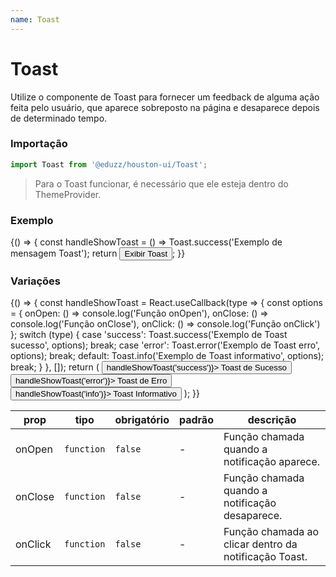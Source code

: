 ```yaml
---
name: Toast
---
```





# Toast

Utilize o componente de Toast para fornecer um feedback de alguma ação feita pelo usuário,
que aparece sobreposto na página e desaparece depois de determinado tempo.

### Importação

```js
import Toast from '@eduzz/houston-ui/Toast';
```

> Para o Toast funcionar, é necessário que ele esteja dentro do ThemeProvider.

### Exemplo

<Playground>
  {() => {
    const handleShowToast = () => Toast.success('Exemplo de mensagem Toast');
    return <Button onClick={handleShowToast}>Exibir Toast</Button>;
  }}
</Playground>

### Variações

<Playground>
  {() => {
    const handleShowToast = React.useCallback(type => {
      const options = {
        onOpen: () => console.log('Função onOpen'),
        onClose: () => console.log('Função onClose'),
        onClick: () => console.log('Função onClick')
      };
      switch (type) {
        case 'success':
          Toast.success('Exemplo de Toast sucesso', options);
          break;
        case 'error':
          Toast.error('Exemplo de Toast erro', options);
          break;
        default:
          Toast.info('Exemplo de Toast informativo', options);
          break;
      }
    }, []);
    return (
      <Row>
        <Column>
          <Button variant='outlined' onClick={() => handleShowToast('success')}>
            Toast de Sucesso
          </Button>
        </Column>
        <Column>
          <Button variant='outlined' onClick={() => handleShowToast('error')}>
            Toast de Erro
          </Button>
        </Column>
        <Column>
          <Button variant='outlined' onClick={() => handleShowToast('info')}>
            Toast Informativo
          </Button>
        </Column>
      </Row>
    );
  }}
</Playground>

| prop    | tipo       | obrigatório | padrão | descrição                                             |
| ------- | ---------- | ----------- | ------ | ----------------------------------------------------- |
| onOpen  | `function` | `false`     | -      | Função chamada quando a notificação aparece.          |
| onClose | `function` | `false`     | -      | Função chamada quando a notificação desaparece.       |
| onClick | `function` | `false`     | -      | Função chamada ao clicar dentro da notificação Toast. |
